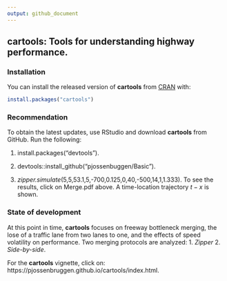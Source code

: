 ```yaml
---
output: github_document
---
```


## cartools: Tools for understanding highway performance.

### Installation
You can install the released version of **cartools** from [CRAN](https://CRAN.R-project.org) with:
``` r
install.packages("cartools")
```
### Recommendation
To obtain the latest updates, use RStudio and download **cartools** from GitHub. Run the following:   

1. install.packages("devtools").

2. devtools::install_github("pjossenbuggen/Basic").

3. _zipper.simulate_(5,5,53.1,5,-700,0.125,0,40,-500,14,1,1.333). 
To see the results, click on Merge.pdf above. A time-location trajectory $t-x$ is shown.

### State of development
At this point in time, **cartools** focuses on freeway bottleneck merging, the lose of a traffic lane from two lanes to one, and the effects of speed volatility on performance. Two merging protocols are analyzed: 1. _Zipper_ 2. _Side-by-side_.

For the **cartools** vignette, click on: https://pjossenbruggen.github.io/cartools/index.html. 

